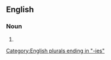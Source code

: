 ==English==

===Noun===
{{head|en|noun plural form}}

# {{plural of|extravagancy|lang=en}}

[[Category:English plurals ending in "-ies"]]